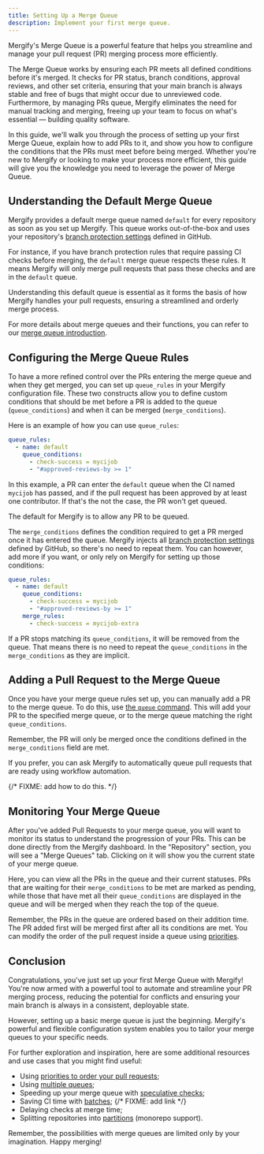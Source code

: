 ```yaml
---
title: Setting Up a Merge Queue
description: Implement your first merge queue.
---
```



Mergify's Merge Queue is a powerful feature that helps you streamline and
manage your pull request (PR) merging process more efficiently.

The Merge Queue works by ensuring each PR meets all defined conditions before
it's merged. It checks for PR status, branch conditions, approval reviews, and
other set criteria, ensuring that your main branch is always stable and free of
bugs that might occur due to unreviewed code. Furthermore, by managing PRs
queue, Mergify eliminates the need for manual tracking and merging, freeing up
your team to focus on what's essential — building quality software.

In this guide, we'll walk you through the process of setting up your first
Merge Queue, explain how to add PRs to it, and show you how to configure the
conditions that the PRs must meet before being merged. Whether you're new to
Mergify or looking to make your process more efficient, this guide will give
you the knowledge you need to leverage the power of Merge Queue.

## Understanding the Default Merge Queue

Mergify provides a default merge queue named `default` for every repository as
soon as you set up Mergify. This queue works out-of-the-box and uses your
repository's [branch protection
settings](https://docs.github.com/en/repositories/configuring-branches-and-merges-in-your-repository/managing-protected-branches/about-protected-branches)
defined in GitHub.

For instance, if you have branch protection rules that require passing CI
checks before merging, the `default` merge queue respects these rules. It means
Mergify will only merge pull requests that pass these checks and are in the
`default` queue.

Understanding this default queue is essential as it forms the basis of how
Mergify handles your pull requests, ensuring a streamlined and orderly merge
process.

For more details about merge queues and their functions, you can refer to our
[merge queue introduction](intro).

## Configuring the Merge Queue Rules

To have a more refined control over the PRs entering the merge queue and when
they get merged, you can set up `queue_rules` in your Mergify configuration
file. These two constructs allow you to define custom conditions that should be
met before a PR is added to the queue (`queue_conditions`) and when it can be
merged (`merge_conditions`).

Here is an example of how you can use `queue_rules`:

```yaml
queue_rules:
  - name: default
    queue_conditions:
      - check-success = mycijob
      - "#approved-reviews-by >= 1"
```

In this example, a PR can enter the `default` queue when the CI named `mycijob`
has passed, and if the pull request has been approved by at least one
contributor. If that's the not the case, the PR won't get queued.

The default for Mergify is to allow any PR to be queued.

The `merge_conditions` defines the condition required to get a PR merged once
it has entered the queue. Mergify injects all [branch protection
settings](https://docs.github.com/en/repositories/configuring-branches-and-merges-in-your-repository/managing-protected-branches/about-protected-branches)
defined by GitHub, so there's no need to repeat them. You can however, add more
if you want, or only rely on Mergify for setting up those conditions:

```yaml
queue_rules:
  - name: default
    queue_conditions:
      - check-success = mycijob
      - "#approved-reviews-by >= 1"
    merge_rules:
      - check-success = mycijob-extra
```

If a PR stops matching its `queue_conditions`, it will be removed from the
queue. That means there is no need to repeat the `queue_conditions` in the
`merge_conditions` as they are implicit.

## Adding a Pull Request to the Merge Queue

Once you have your merge queue rules set up, you can manually add a PR to the
merge queue. To do this, use [the `queue` command](/commands/queue). This will
add your PR to the specified merge queue, or to the merge queue matching the
right `queue_conditions`.

<Screenshot src={queueCommandScreenshot} alt="Mergify queue command" />

Remember, the PR will only be merged once the conditions defined in the
`merge_conditions` field are met.

If you prefer, you can ask Mergify to automatically queue pull requests that
are ready using workflow automation.

{/* FIXME: add how to do this. */}

## Monitoring Your Merge Queue

After you've added Pull Requests to your merge queue, you will want to monitor
its status to understand the progression of your PRs. This can be done directly
from the Mergify dashboard. In the "Repository" section, you will see a "Merge
Queues" tab. Clicking on it will show you the current state of your merge
queue.

<Screenshot src={queueStatusScreenshot} alt="Mergify queue status" />

Here, you can view all the PRs in the queue and their current statuses. PRs
that are waiting for their `merge_conditions` to be met are marked as pending,
while those that have met all their `queue_conditions` are displayed in the
queue and will be merged when they reach the top of the queue.

Remember, the PRs in the queue are ordered based on their addition time. The PR
added first will be merged first after all its conditions are met. You can
modify the order of the pull request inside a queue using
[priorities](priority).

## Conclusion

Congratulations, you've just set up your first Merge Queue with Mergify! You're
now armed with a powerful tool to automate and streamline your PR merging
process, reducing the potential for conflicts and ensuring your main branch is
always in a consistent, deployable state.

However, setting up a basic merge queue is just the beginning. Mergify's
powerful and flexible configuration system enables you to tailor your merge
queues to your specific needs.

For further exploration and inspiration, here are some additional resources and
use cases that you might find useful:

- Using [priorities to order your pull requests](priority);
- Using [multiple queues](multi);
- Speeding up your merge queue with [speculative checks](speculative-checks);
- Saving CI time with [batches](batches);
{/* FIXME: add link */}
- Delaying checks at merge time;
- Splitting repositories into [partitions](partitions) (monorepo support).

Remember, the possibilities with merge queues are limited only by your
imagination. Happy merging!
